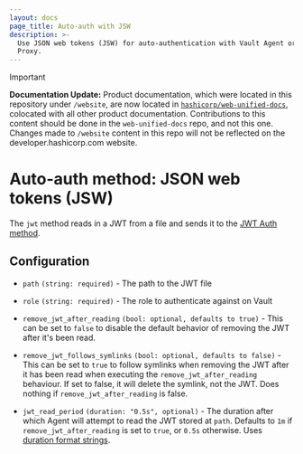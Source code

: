 ```yaml
---
layout: docs
page_title: Auto-auth with JSW
description: >-
  Use JSON web tokens (JSW) for auto-authentication with Vault Agent or Vault
  Proxy.
---
```


> [!IMPORTANT]  
> **Documentation Update:** Product documentation, which were located in this repository under `/website`, are now located in [`hashicorp/web-unified-docs`](https://github.com/hashicorp/web-unified-docs), colocated with all other product documentation. Contributions to this content should be done in the `web-unified-docs` repo, and not this one. Changes made to `/website` content in this repo will not be reflected on the developer.hashicorp.com website.

# Auto-auth method: JSON web tokens (JSW)

The `jwt` method reads in a JWT from a file and sends it to the [JWT Auth
method](/vault/docs/auth/jwt).

## Configuration

- `path` `(string: required)` - The path to the JWT file

- `role` `(string: required)` - The role to authenticate against on Vault

- `remove_jwt_after_reading` `(bool: optional, defaults to true)` -
  This can be set to `false` to disable the default behavior of removing the
  JWT after it's been read.

- `remove_jwt_follows_symlinks` `(bool: optional, defaults to false)` -
This can be set to `true` to follow symlinks when removing the JWT after it has been read
when executing the `remove_jwt_after_reading` behaviour. If set to false, it will delete
the symlink, not the JWT. Does nothing if `remove_jwt_after_reading` is false.

- `jwt_read_period` `(duration: "0.5s", optional)` - The duration after which
Agent will attempt to read the JWT stored at `path`. Defaults to `1m` if
`remove_jwt_after_reading` is set to `true`, or `0.5s` otherwise.
Uses [duration format strings](/vault/docs/concepts/duration-format).
